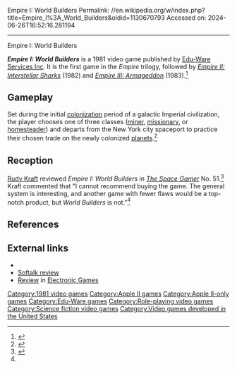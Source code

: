 Empire I: World Builders
Permalink: //en.wikipedia.org/w/index.php?title=Empire_I%3A_World_Builders&oldid=1130670793
Accessed on: 2024-06-26T16:52:16.281194



------
Empire I: World Builders
{{redirect-distinguish|Empire 1|Empire I}}
{{Infobox video game
| collapsible = 
| state = 
| italic title = 
| title = Empire I: World Builders
| image = Empire I - World Builders.jpg
| alt = 
| caption = Box cover
| developer = Interactive Fantasies
| publisher = [[Edu-Ware|Edu-Ware Services]]<ref name="Bowker1984">{{cite book |last=Bowker |first=R.R. |title=Bowker/Bantam 1984 Complete Sourcebook of Personal Computing |date=November 1983 |url=https://books.google.com/books?id=1ecHAAAAIAAJ |publisher=Bantam Electronic Publishing |isbn=978-0-8352-1765-1 |page=254}}</ref> 
| designer = [[David Mullich]]
| series = Empire
| engine = 
| platforms = [[Apple II series|Apple II]]
| released = 1981
| genre = 
| modes = 
}}

'''''Empire I: World Builders''''' is a 1981 video game published by [[Edu-Ware|Edu-Ware Services Inc]]. It is the first game in the ''Empire'' trilogy, followed by ''[[Empire II: Interstellar Sharks]]'' (1982) and ''[[Empire III: Armageddon]]'' (1983).<ref name="Tringham2014">{{cite book |last=Tringham|first=Neal Roger |title=Science Fiction Video Games|url=https://books.google.com/books?id=QH3SBQAAQBAJ&pg=PA154 |date=10 September 2014 |publisher=CRC Press|isbn=978-1-4822-0389-9|pages=153–154}}</ref>

==Gameplay==

Set during the initial [[colonization]] period of a galactic Imperial civilization, the player chooses one of three classes ([[mining|miner]], [[missionary]], or [[homesteading|homesteader]]) and departs from the New York city spaceport to practice their chosen trade on the newly colonized [[planet]]s.<ref>{{cite magazine |editor-last=Sipe |editor-first=Russel |date=January–February 1983 |title=Empire I – World Builders |magazine=Computer Gaming World |publisher=Golden Empire Publications |location=Anaheim, California |volume=3 |issue=1 |department=Taking a peek |page=6 |issn=0744-6667 |via=[[Internet Archive]]}}</ref>

==Reception==
[[Rudy Kraft]] reviewed ''Empire I: World Builders'' in ''[[The Space Gamer]]'' No. 51.<ref name="SG">{{cite journal|last=Kraft |first=Rudy |author-link=Rudy Kraft |date=May 1982 |title=Capsule Reviews|journal=[[The Space Gamer]]|publisher=[[Steve Jackson Games]]|issue=51|pages=35–36}}</ref> Kraft commented that "I cannot recommend buying the game. The general system is interesting, and another game with fewer flaws would be a top-notch product, but ''World Builders'' is not."<ref name="SG"/>

==References==
{{reflist}}

==External links==
* {{Internet Archive|id=a2_Empire_I_World_Builders_v1.5_1981_Edu_Ware|name=''Empire I: World Builders'' v1.5}}
*[https://archive.org/details/softalkv2n06feb1982/page/62/mode/2up Softalk review]
*[https://archive.org/details/Electronic_Games_Volume_01_Number_04_1982-06_Reese_Communications_US/page/n49/mode/2up Review] in [[Electronic Games]]

[[Category:1981 video games]]
[[Category:Apple II games]]
[[Category:Apple II-only games]]
[[Category:Edu-Ware games]]
[[Category:Role-playing video games]]
[[Category:Science fiction video games]]
[[Category:Video games developed in the United States]]